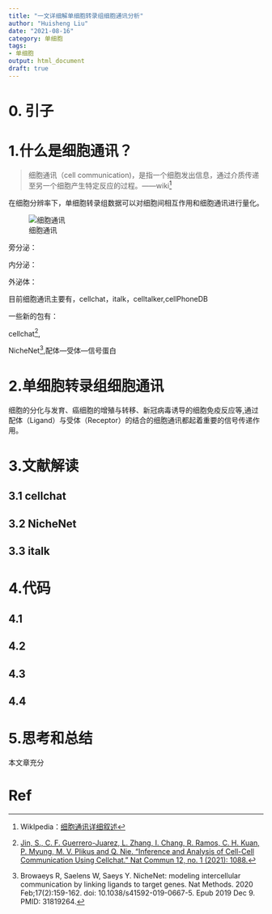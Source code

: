 ```yaml
---
title: "一文详细解单细胞转录组细胞通讯分析"
author: "Huisheng Liu"
date: "2021-08-16"
category: 单细胞
tags: 
- 单细胞
output: html_document
draft: true
---
```


# 0. 引子

> 





# 1.什么是细胞通讯？

> 细胞通讯（cell communication)，是指一个细胞发出信息，通过介质传递至另一个细胞产生特定反应的过程。——wiki[^1]

在细胞分辨率下，单细胞转录组数据可以对细胞间相互作用和细胞通讯进行量化。

![细胞通讯](../pic/cell_communication.png)

旁分泌：

内分泌：

外泌体：

目前细胞通讯主要有，cellchat，italk，celltalker,cellPhoneDB

一些新的包有：

cellchat[^2],

NicheNet[^3],配体---受体---信号蛋白

# 2.单细胞转录组细胞通讯

细胞的分化与发育、癌细胞的增殖与转移、新冠病毒诱导的细胞免疫反应等,通过配体（Ligand）与受体（Receptor）的结合的细胞通讯都起着重要的信号传递作用。


# 3.文献解读

## 3.1 cellchat

## 3.2 NicheNet


## 3.3 italk


# 4.代码

## 4.1

## 4.2

## 4.3

## 4.4














# 5.思考和总结

本文章充分



















# Ref  
[^1]:WikIpedia：[细胞通讯详细叙述](https://github.com/Farewellznm/myblog/blob/main/content/posts/doc/%E7%BB%86%E8%83%9E%E9%80%9A%E8%AE%AF.pdf)
[^2]: [Jin, S., C. F. Guerrero-Juarez, L. Zhang, I. Chang, R. Ramos, C. H. Kuan, P. Myung, M. V. Plikus and Q. Nie. "Inference and Analysis of Cell-Cell Communication Using Cellchat." Nat Commun 12, no. 1 (2021): 1088.](https://www.nature.com/articles/s41467-021-21246-9.pdf)

[^3]:Browaeys R, Saelens W, Saeys Y. NicheNet: modeling intercellular communication by linking ligands to target genes. Nat Methods. 2020 Feb;17(2):159-162. doi: 10.1038/s41592-019-0667-5. Epub 2019 Dec 9. PMID: 31819264.















